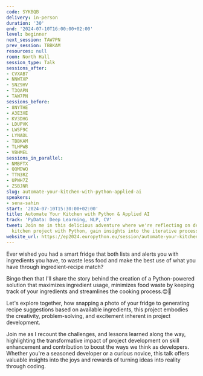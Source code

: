 ```yaml
---
code: SYKBQB
delivery: in-person
duration: '30'
end: '2024-07-10T16:00:00+02:00'
level: beginner
next_session: TAW7PN
prev_session: TBBKAM
resources: null
room: North Hall
session_type: Talk
sessions_after:
- CVXAB7
- NNWTXP
- SNZ9HV
- T3QAPN
- TAW7PN
sessions_before:
- 8NYTHE
- A3E3XE
- KV3DHG
- LDUPVK
- LWSF9C
- LYNADL
- TBBKAM
- TLHPWB
- VBHMEL
sessions_in_parallel:
- NMBFTX
- QQMDWQ
- TTN3RZ
- UPWH7Z
- ZSBJNR
slug: automate-your-kitchen-with-python-applied-ai
speakers:
- sena-sahin
start: '2024-07-10T15:30:00+02:00'
title: Automate Your Kitchen with Python & Applied AI
track: 'PyData: Deep Learning, NLP, CV'
tweet: Join me in this delicious adventure where we're reflecting on developing a
  kitchen project with Python, gain insights into the iterative process of problem-solving
website_url: https://ep2024.europython.eu/session/automate-your-kitchen-with-python-applied-ai
---
```


Ever wished you had a smart fridge that both lists and alerts you with ingredients you have, to waste less food and make the best use of what you have through ingredient-recipe match?

Bingo then that I'll share the story behind the creation of a Python-powered solution that maximizes ingredient usage, minimizes food waste by keeping track of your ingredients and streamlines the cooking process.😊💪

Let's explore together, how snapping a photo of your fridge to generating recipe suggestions based on available ingredients, this project embodies the creativity, problem-solving, and excitement inherent in project development.

Join me as I recount the challenges, and lessons learned along the way, highlighting the transformative impact of project development on skill enhancement and contribution to boost the ways we think as developers. Whether you're a seasoned developer or a curious novice, this talk offers valuable insights into the joys and rewards of turning ideas into reality through coding.
